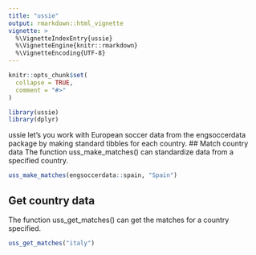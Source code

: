 ```yaml
---
title: "ussie"
output: rmarkdown::html_vignette
vignette: >
  %\VignetteIndexEntry{ussie}
  %\VignetteEngine{knitr::rmarkdown}
  %\VignetteEncoding{UTF-8}
---
```


```r
knitr::opts_chunk$set(
  collapse = TRUE,
  comment = "#>"
)
```

```r
library(ussie)
library(dplyr)
```

ussie let's you work with European soccer data from the engsoccerdata package by making standard tibbles for each country.
## Match country data
The function uss_make_matches() can standardize data from a specified country.
```r
uss_make_matches(engsoccerdata::spain, "Spain")
```

## Get country data
The function uss_get_matches() can get the matches for a country specified.
```r
uss_get_matches("italy")
```

